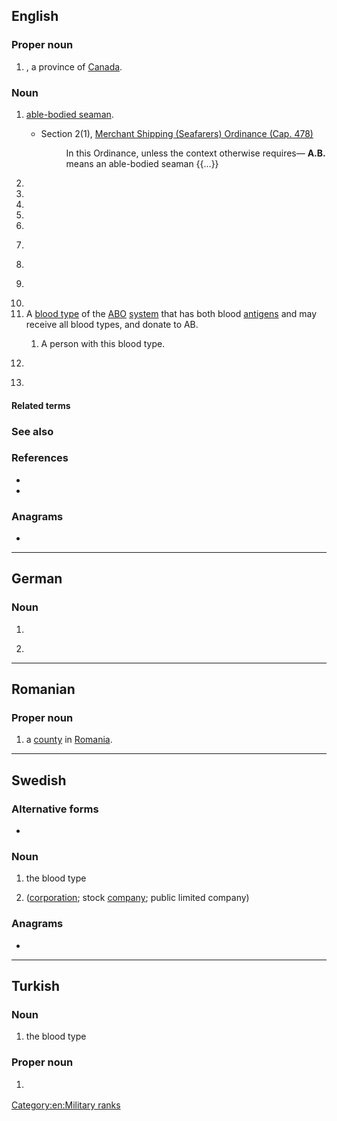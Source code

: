 {{also|Appendix:Variations of "ab"}}
==English==
{{wikipedia}}

===Proper noun===
{{en-proper noun}}

# {{abbreviation of|en|Alberta|nodot=1}}, a province of [[Canada]].
#: {{coordinate terms|en|BC|MB|NB|NL|NS|NT|NU|ON|PE|QC|SK|YT}}

===Noun===
{{en-noun|~}}

# {{initialism of|en|able seaman||dot=;}} [[able-bodied seaman]].
#* Section 2(1), [https://www.elegislation.gov.hk/hk/cap478 Merchant Shipping (Seafarers) Ordinance (Cap. 478)]
#*: In this Ordinance, unless the context otherwise requires— '''A.B.''' means an able-bodied seaman {{...}}
# {{initialism of|en|afterburner}}
# {{initialism of|en|[[aid]] to the [[blind]]}}
# {{initialism of|en|airbase}}
# {{initialism of|en|airborne}}
# {{initialism of|en|antiballistic}}
# {{lb|en|medical}} {{initialism of|en|antibody}}
# {{initialism of|en|[[w:Artium baccalaureus|'''Artium baccalaureus''']]}}
# {{lb|en|baseball}} {{initialism of|en|at bat}}
# {{initialism of|en|[[artificial]] [[breeding]]}}
# A [[blood type]] of the [[ABO]] [[system]] that has both blood [[antigen]]s and may receive all blood types, and donate to AB.
## {{lb|en|countable}} A person with this blood type.
# {{lb|en|law|politics}} {{initialism of|en|[[assembly]] [[bill]]}}
# {{initialism of|en|adult baby}}

====Related terms====
{{rel3|en|title=assembly bill|
|SB
|HB
|SR
|AR
|HR
}}

===See also===
{{col3|en|
|AB language
|fast yellow AB
}}

===References===
* {{R:American Heritage 2000|AB}}
* {{R:Dictionary.com|AB}}

===Anagrams===
* {{anagrams|en|a=ab|-ba-|B. A.|B.A.|BA|Ba|ba|ba'}}

[[Category:en:Military ranks]]

{{c|en|Paraphilias}}

----

==German==

===Noun===
{{head|de|noun|g=m}}

# {{abbreviation of|de|Anrufbeantworter}}
# {{lb|de|apartment listing}} {{abbreviation of|de|Altbau}}

----

==Romanian==

===Proper noun===
{{head|ro|proper noun}}

# {{abbreviation of|ro|Alba|dot=,}} a [[county]] in [[Romania]].

----

==Swedish==

===Alternative forms===
* {{l|sv|Ab}} {{qualifier|Finland Swedish, only in the sense "aktiebolag" below}}

===Noun===
{{head|sv|noun}}

# the blood type {{m|en|AB}}
# {{abbreviation of|sv|aktiebolag}} ([[corporation]]; stock [[company]]; public limited company)

===Anagrams===
* {{anagrams|sv|a=ab|ba}}

----

==Turkish==

===Noun===
{{head|tr|noun}}

# the blood type {{m|en|AB}}

===Proper noun===
{{head|tr|proper noun}}

# {{lb|tr|politics}} {{initialism of|tr|Avrupa Birliği|nodot=1}} {{gloss|European Union}}